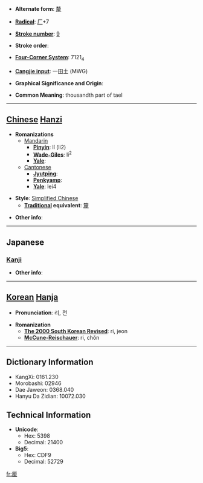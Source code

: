 * '''Alternate form''': [[釐]]

* '''[[Wiktionary:Chinese radical index| Radical]]''': [[Wiktionary:Chinese radical index 厂|厂]]+7

* '''[[Wiktionary:Chinese total strokes index|Stroke number]]''': [[Wiktionary:Chinese total strokes index 9|9]]

* '''Stroke order''': 

* '''[[Wiktionary:Chinese four corner index|Four-Corner System]]''': 7121<sub>4</sub>

* '''[[Wiktionary:Chinese Cangjie index|Cangjie input]]''': 一田土 (MWG)

* '''Graphical Significance and Origin''': 

* '''Common Meaning''': thousandth part of tael

----

== [[Chinese]] [[Hanzi]] ==

* '''Romanizations'''
** [[Mandarin]]
*** '''[[Pinyin]]''': lí (li2)
*** '''[[Wade-Giles]]''': li<sup>2</sup>
*** '''[[Yale]]''': 
**[[Cantonese]]
***'''[[Jyutping]]''':
***'''[[Penkyamp]]''': 
***'''[[Yale]]''': lei4

* '''Style''': [[Simplified Chinese]] 
** '''[[Traditional Chinese|Traditional]] equivalent''': [[釐]]

* '''Other info''': 

----

==Japanese==
===[[Kanji]]===
{{kanji|on readings=[[りん]] (rin), [[てん]] (ten)|kun readings=[[みせ]] (mise)}}

* '''Other info''':  

----

== [[Korean]] [[Hanja]] ==

* '''Pronunciation''': 리, 전

* '''Romanization'''
** '''[[The 2000 South Korean Revised Romanization|The 2000 South Korean Revised]]''': ri, jeon
** '''[[McCune-Reischauer]]''': ri, chŏn

----

== Dictionary Information ==

* KangXi: 0161.230
* Morobashi: 02946
* Dae Jaweon: 0368.040
* Hanyu Da Zidian: 10072.030

== Technical Information ==

* '''Unicode''':
** Hex: 5398
** Decimal: 21400
* '''Big5''':
** Hex: CDF9
** Decimal: 52729

[[fr:厘]]
